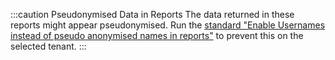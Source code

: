 :::caution Pseudonymised Data in Reports
The data returned in these reports might appear pseudonymised. Run the [standard "Enable Usernames instead of pseudo anonymised names in reports"](../../tenantadministration/standards/) to prevent this on the selected tenant.
:::

